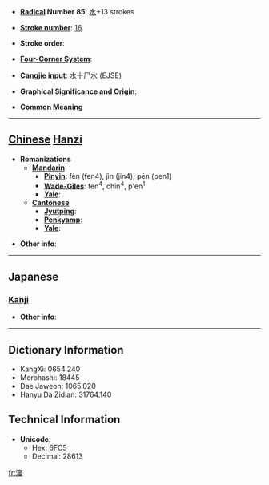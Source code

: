 * '''[[Wiktionary:Chinese radical index| Radical]] Number 85''': [[Wiktionary:Chinese radical index 水|水]]+13 strokes

* '''[[Wiktionary:Chinese total strokes index|Stroke number]]''': [[Wiktionary:Chinese total strokes index 16|16]]

* '''Stroke order''': 

* '''[[Wiktionary:Chinese four corner index|Four-Corner System]]''': 

* '''[[Wiktionary:Chinese Cangjie index|Cangjie input]]''': 水十尸水 (EJSE)

* '''Graphical Significance and Origin''': 

* '''Common Meaning'''

----

== [[Chinese]] [[Hanzi]] ==

* '''Romanizations'''
** '''[[Mandarin]]'''
*** '''[[Pinyin]]''': fèn (fen4), jìn (jin4), pēn (pen1)
*** '''[[Wade-Giles]]''': fen<sup>4</sup>, chin<sup>4</sup>, p'en<sup>1</sup>
*** '''[[Yale]]''': 
** '''[[Cantonese]]'''
*** '''[[Jyutping]]''':
*** '''[[Penkyamp]]''': 
*** '''[[Yale]]''': 

* '''Other info''': 

----

==Japanese==
===[[Kanji]]===
{{kanji|on readings=[[しん]] (shin)
|kun readings=[[うるおう]] (uruou), [[ひたす]] (hitasu)
}}

* '''Other info''':  

----

== Dictionary Information ==

* KangXi: 0654.240
* Morohashi: 18445
* Dae Jaweon: 1065.020
* Hanyu Da Zidian: 31764.140

== Technical Information ==

* '''Unicode''':
** Hex: 6FC5
** Decimal: 28613

[[fr:濅]]